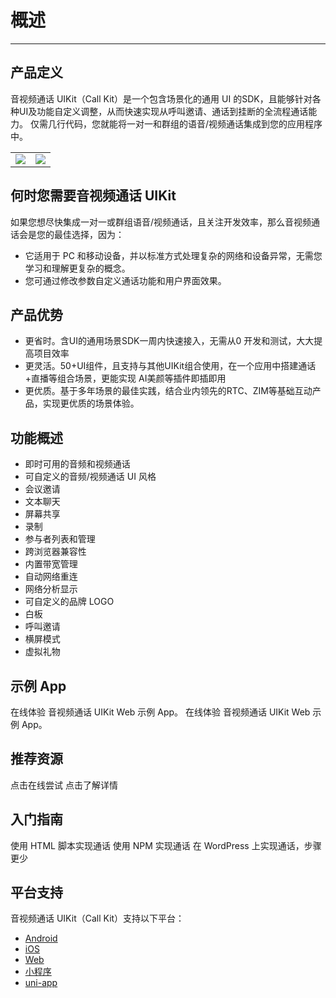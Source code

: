 # 概述

- - -

## 产品定义

音视频通话 UIKit（Call Kit）是一个包含场景化的通用 UI 的SDK，且能够针对各种UI及功能自定义调整，从而快速实现从呼叫邀请、通话到挂断的全流程通话能力。
仅需几行代码，您就能将一对一和群组的语音/视频通话集成到您的应用程序中。


|||
|--|--|
|<Frame width="auto" height="256" caption=""><img src="https://doc-media.zego.im/sdk-doc/Pics/Prebuilt_Web/groupCall_p.jpg" /></Frame>|<Frame width="auto" height="256" caption=""><img src="https://doc-media.zego.im/sdk-doc/Pics/Prebuilt_Web/groupCall_m.png" /></Frame>|



## 何时您需要音视频通话 UIKit

如果您想尽快集成一对一或群组语音/视频通话，且关注开发效率，那么音视频通话会是您的最佳选择，因为：
- 它适用于 PC 和移动设备，并以标准方式处理复杂的网络和设备异常，无需您学习和理解更复杂的概念。
- 您可通过修改参数自定义通话功能和用户界面效果。

## 产品优势
- 更省时。含UI的通用场景SDK一周内快速接入，无需从0 开发和测试，大大提高项目效率
- 更灵活。50+UI组件，且支持与其他UIKit组合使用，在一个应用中搭建通话+直播等组合场景，更能实现 AI美颜等插件即插即用
- 更优质。基于多年场景的最佳实践，结合业内领先的RTC、ZIM等基础互动产品，实现更优质的场景体验。

## 功能概述

* 即时可用的音频和视频通话
* 可自定义的音频/视频通话 UI 风格
* 会议邀请
* 文本聊天
* 屏幕共享
* 录制
* 参与者列表和管理
* 跨浏览器兼容性
* 内置带宽管理
* 自动网络重连
* 网络分析显示
* 可自定义的品牌 LOGO
* 白板
* 呼叫邀请
* 横屏模式
* 虚拟礼物

## 示例 App


<CardGroup cols={2}>
<Card title="在线体验（无呼叫邀请）" href="https://zegocloud.github.io/zego_uikit_prebuilt_web/1on1_call/index.html?roomID=Q5EAJ&role=Host&userID=30794596&lang=zh" target="_blank">
在线体验 音视频通话 UIKit Web 示例 App。
</Card>
<Card title="在线体验（含呼叫邀请）" href="https://zegocloud.github.io/zego_uikit_prebuilt_web/call_invitation/index.html?roomID=W9Jxa&role=Host&userID=83433704&lang=zh" target="_blank">
在线体验 音视频通话 UIKit Web 示例 App。
</Card>
</CardGroup>


## 推荐资源

<CardGroup cols={2}>
  <Card title="在线编程并实时查看效果" href="https://stackblitz.com/edit/zegocloud-prebuilt-call-lqn5us?file=index.js" target="_blank">
    点击在线尝试
  </Card>
  <Card title="更精细地开发您的通话应用"  href="https://doc-zh.zego.im/article/overview?key=ExpressVideoSDK&platform=web&language=javascript" target="_blank">
    点击了解详情
  </Card>
</CardGroup>

## 入门指南


<CardGroup cols={2}>
<Card title="使用 HTML 脚本（JQuery，PHP，JSP）" href="./02-Quick%20start/01-Using%20HTML%20script.mdx">
  使用 HTML 脚本实现通话
</Card>
<Card title="使用 NPM（React，Vue，Angular）" href="./02-Quick%20start/02-Using%20NPM%20package%20manager.mdx">
  使用 NPM 实现通话
</Card>
<Card title="使用 WordPress" href="./02-Quick%20start/03-Using%20WordPress.mdx">
  在 WordPress 上实现通话，步骤更少
</Card>
</CardGroup>

## 平台支持

音视频通话 UIKit（Call Kit）支持以下平台：

- [Android](https://doc-zh.zego.im/callkit-android/overview)
- [iOS](https://doc-zh.zego.im/callkit-ios/overview) 
- [Web](https://doc-zh.zego.im/callkit-web/overview)
- [小程序](https://doc-zh.zego.im/callkit-miniprogram/overview)
- [uni-app](https://doc-zh.zego.im/callkit-uniapp/overview)